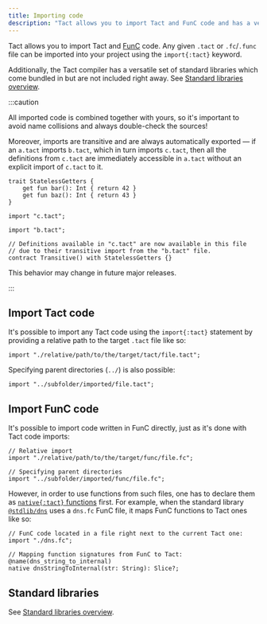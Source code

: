 ```yaml
---
title: Importing code
description: "Tact allows you to import Tact and FunC code and has a versatile set of standard libraries."
---
```


Tact allows you to import Tact and [FunC](https://docs.ton.org/develop/func/overview) code. Any given `.tact` or `.fc`/`.func` file can be imported into your project using the `import{:tact}` keyword.

Additionally, the Tact compiler has a versatile set of standard libraries which come bundled in but are not included right away. See [Standard libraries overview](/ref/standard-libraries).

:::caution

  All imported code is combined together with yours, so it's important to avoid name collisions and always double-check the sources!

  Moreover, imports are transitive and are always automatically exported — if an `a.tact` imports `b.tact`, which in turn imports `c.tact`, then all the definitions from `c.tact` are immediately accessible in `a.tact` without an explicit import of `c.tact` to it.

  ```tact title="c.tact"
  trait StatelessGetters {
      get fun bar(): Int { return 42 }
      get fun baz(): Int { return 43 }
  }
  ```

  ```tact title="b.tact"
  import "c.tact";
  ```

  ```tact title="a.tact"
  import "b.tact";

  // Definitions available in "c.tact" are now available in this file
  // due to their transitive import from the "b.tact" file.
  contract Transitive() with StatelessGetters {}
  ```

  This behavior may change in future major releases.

:::

## Import Tact code

It's possible to import any Tact code using the `import{:tact}` statement by providing a relative path to the target `.tact` file like so:

```tact
import "./relative/path/to/the/target/tact/file.tact";
```

Specifying parent directories (`../`) is also possible:

```tact
import "../subfolder/imported/file.tact";
```

## Import FunC code

It's possible to import code written in FunC directly, just as it's done with Tact code imports:

```tact
// Relative import
import "./relative/path/to/the/target/func/file.fc";

// Specifying parent directories
import "../subfolder/imported/func/file.fc";
```

However, in order to use functions from such files, one has to declare them as [`native{:tact}` functions](/book/functions#native) first. For example, when the standard library [`@stdlib/dns`](/ref/stdlib-dns) uses a `dns.fc` FunC file, it maps FunC functions to Tact ones like so:

```tact
// FunC code located in a file right next to the current Tact one:
import "./dns.fc";

// Mapping function signatures from FunC to Tact:
@name(dns_string_to_internal)
native dnsStringToInternal(str: String): Slice?;
```

## Standard libraries

See [Standard libraries overview](/ref/standard-libraries).
